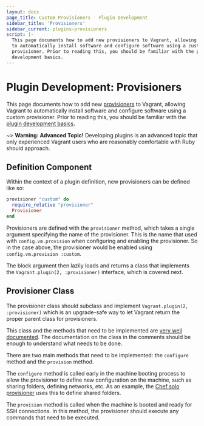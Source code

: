 ```yaml
---
layout: docs
page_title: Custom Provisioners - Plugin Development
sidebar_title: 'Provisioners'
sidebar_current: plugins-provisioners
script: |-
  This page documents how to add new provisioners to Vagrant, allowing Vagrant
  to automatically install software and configure software using a custom
  provisioner. Prior to reading this, you should be familiar with the plugin
  development basics.
---
```


# Plugin Development: Provisioners

This page documents how to add new [provisioners](/docs/provisioning/) to Vagrant,
allowing Vagrant to automatically install software and configure software
using a custom provisioner. Prior to reading this, you should be familiar
with the [plugin development basics](/docs/plugins/development-basics.html).

~> **Warning: Advanced Topic!** Developing plugins is an
advanced topic that only experienced Vagrant users who are reasonably
comfortable with Ruby should approach.

## Definition Component

Within the context of a plugin definition, new provisioners can be defined
like so:

```ruby
provisioner "custom" do
  require_relative "provisioner"
  Provisioner
end
```

Provisioners are defined with the `provisioner` method, which takes a
single argument specifying the name of the provisioner. This is the
name that used with `config.vm.provision` when configuring and enabling
the provisioner. So in the case above, the provisioner would be enabled
using `config.vm.provision :custom`.

The block argument then lazily loads and returns a class that implements
the `Vagrant.plugin(2, :provisioner)` interface, which is covered next.

## Provisioner Class

The provisioner class should subclass and implement
`Vagrant.plugin(2, :provisioner)` which is an upgrade-safe way to let
Vagrant return the proper parent class for provisioners.

This class and the methods that need to be implemented are
[very well documented](https://github.com/hashicorp/vagrant/blob/master/lib/vagrant/plugin/v2/provisioner.rb).
The documentation on the class in the comments should be enough
to understand what needs to be done.

There are two main methods that need to be implemented: the
`configure` method and the `provision` method.

The `configure` method is called early in the machine booting process
to allow the provisioner to define new configuration on the machine, such
as sharing folders, defining networks, etc. As an example, the
[Chef solo provisioner](https://github.com/hashicorp/vagrant/blob/master/plugins/provisioners/chef/provisioner/chef_solo.rb#L24)
uses this to define shared folders.

The `provision` method is called when the machine is booted and ready
for SSH connections. In this method, the provisioner should execute
any commands that need to be executed.
